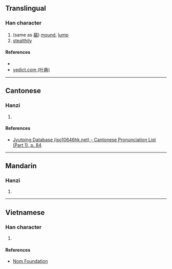 {{character info/new}}
==Translingual==

===Han character===
{{Han char|rn=30|rad=口|as=14|sn=17|four=|canj=GRMFM|ids=⿰喜丕}}

# (same as [[嚭]]) [[mound]], [[lump]]
# [[stealthily]]

====References====
* {{Han ref|kx=0211.160|dkj=04437|dj=0434.120|hdz=10695.090|uh=567D|ud=22141}}
* [http://yedict.com/htm/56/567D.htm yedict.com (叶典)]

----

==Cantonese==

===Hanzi===
{{yue-hanzi|jyut=[[pei2]]|y=pei2}}

# {{defn|lang=yue|sort=口14}}

====References====
* [http://www.iso10646hk.net/jp/document/download.jsp Jyutping Database (iso10646hk.net) - Cantonese Pronunciation List (Part 1), p. 84]

----

==Mandarin==

===Hanzi===
{{cmn-hanzi|pin=[[pǐ]] ([[pi3]])|wg=p'i<sup>3</sup>}}

# {{defn|lang=cmn|sort=口14}}

----

==Vietnamese==

===Han character===
{{vi-hantu|[[vầy]], [[nằm]]|rs=口14}}

# {{defn|lang=vi|sort=口14}}

====References====
* [http://nomfoundation.org/common/nom_details.php?codepoint=567d Nom Foundation]